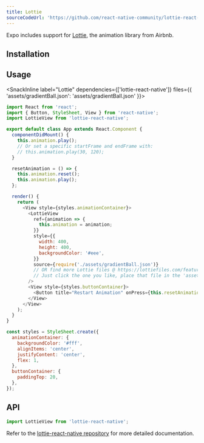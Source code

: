 ```yaml
---
title: Lottie
sourceCodeUrl: 'https://github.com/react-native-community/lottie-react-native'
---
```



Expo includes support for [Lottie](https://airbnb.design/lottie/), the animation library from Airbnb.

<PlatformsSection android emulator ios simulator />

## Installation

<InstallSection
  packageName="lottie-react-native"
  href="https://github.com/react-native-community/lottie-react-native"
/>

## Usage

<SnackInline
label="Lottie"
dependencies={['lottie-react-native']}
files={{
    'assets/gradientBall.json': 'assets/gradientBall.json'
  }}>

```js
import React from 'react';
import { Button, StyleSheet, View } from 'react-native';
import LottieView from 'lottie-react-native';

export default class App extends React.Component {
  componentDidMount() {
    this.animation.play();
    // Or set a specific startFrame and endFrame with:
    // this.animation.play(30, 120);
  }

  resetAnimation = () => {
    this.animation.reset();
    this.animation.play();
  };

  render() {
    return (
      <View style={styles.animationContainer}>
        <LottieView
          ref={animation => {
            this.animation = animation;
          }}
          style={{
            width: 400,
            height: 400,
            backgroundColor: '#eee',
          }}
          source={require('./assets/gradientBall.json')}
          // OR find more Lottie files @ https://lottiefiles.com/featured
          // Just click the one you like, place that file in the 'assets' folder to the left, and replace the above 'require' statement
        />
        <View style={styles.buttonContainer}>
          <Button title="Restart Animation" onPress={this.resetAnimation} />
        </View>
      </View>
    );
  }
}

const styles = StyleSheet.create({
  animationContainer: {
    backgroundColor: '#fff',
    alignItems: 'center',
    justifyContent: 'center',
    flex: 1,
  },
  buttonContainer: {
    paddingTop: 20,
  },
});
```

</SnackInline>

## API

```javascript
import LottieView from 'lottie-react-native';
```

Refer to the [lottie-react-native repository](https://github.com/airbnb/lottie-react-native#usage) for more detailed documentation.
